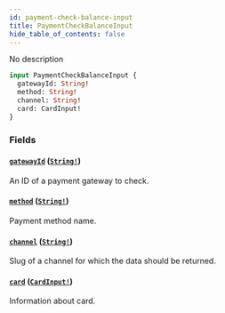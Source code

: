 ```yaml
---
id: payment-check-balance-input
title: PaymentCheckBalanceInput
hide_table_of_contents: false
---
```


No description

```graphql
input PaymentCheckBalanceInput {
  gatewayId: String!
  method: String!
  channel: String!
  card: CardInput!
}
```

### Fields

#### [`gatewayId`](#) ([`String!`](../../../developer/api-reference/scalars/string))

An ID of a payment gateway to check.

#### [`method`](#) ([`String!`](../../../developer/api-reference/scalars/string))

Payment method name.

#### [`channel`](#) ([`String!`](../../../developer/api-reference/scalars/string))

Slug of a channel for which the data should be returned.

#### [`card`](#) ([`CardInput!`](../../../developer/api-reference/inputs/card-input))

Information about card.
